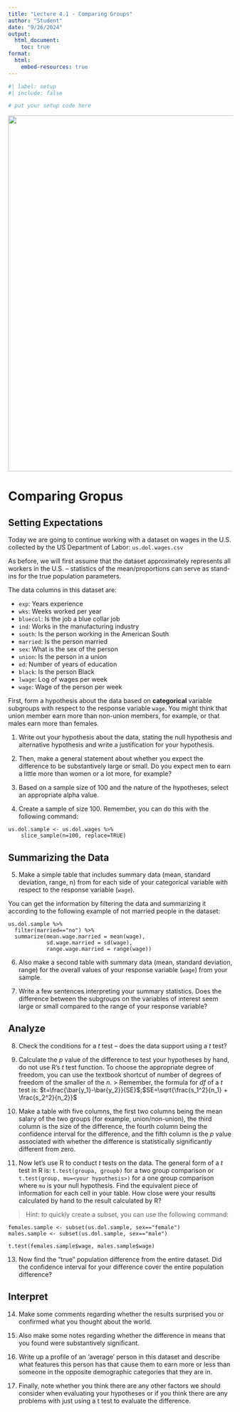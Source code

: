 ```yaml
---
title: "Lecture 4.1 - Comparing Groups"
author: "Student"
date: "9/26/2024"
output:
  html_document:
    toc: true
format: 
  html:
    embed-resources: true
---
```


```r
#| label: setup 
#| include: false

# put your setup code here
```

![](bluecollar.jpeg){width="800"}

# Comparing Gropus

## Setting Expectations

Today we are going to continue working with a dataset on wages in the U.S. collected by the US Department of Labor: `us.dol.wages.csv` 

As before, we will first assume that the dataset approximately represents all workers in the U.S. – statistics of the mean/proportions can serve as stand-ins for the true population parameters.

The data columns in this dataset are:

- `exp`: Years experience
- `wks`: Weeks worked per year
- `bluecol`: Is the job a blue collar job
- `ind`: Works in the manufacturing industry
- `south`: Is the person working in the American South
- `married`: Is the person married
- `sex`: What is the sex of the person
- `union`: Is the person in a union
- `ed`: Number of years of education
- `black`: Is the person Black
- `lwage`: Log of wages per week
- `wage`: Wage of the person per week

First, form a hypothesis about the data based on **categorical** variable subgroups with respect to the response variable `wage`. You might think that union member earn more than non-union members, for example, or that males earn more than females.

1. Write out your hypothesis about the data, stating the null hypothesis and alternative hypothesis and write a justification for your hypothesis.

2. Then, make a general statement about whether you expect the difference to be substantively large or small. Do you expect men to earn a little more than women or a lot more, for example?

3. Based on a sample size of 100 and the nature of the hypotheses, select an appropriate alpha value.

4. Create a sample of size 100. Remember, you can do this with the following command:

```
us.dol.sample <- us.dol.wages %>%
    slice_sample(n=100, replace=TRUE)
```

## Summarizing the Data

5. Make a simple table that includes summary data (mean, standard deviation, range, n) from for each side of your categorical variable with respect to the response variable (`wage`). 

You can get the information by filtering the data and summarizing it according to the following example of not married people in the dataset:

```
us.dol.sample %>% 
  filter(married=="no") %>% 
  summarize(mean.wage.married = mean(wage), 
            sd.wage.married = sd(wage),
            range.wage.married = range(wage))
```

6. Also make a second table with summary data (mean, standard deviation, range) for the overall values of your response variable (`wage`) from your sample. 

7.	Write a few sentences interpreting your summary statistics. Does the difference between the subgroups on the variables of interest seem large or small compared to the range of your response variable?

## Analyze

8.	Check the conditions for a $t$ test – does the data support using a $t$ test?

9. Calculate the $p$ value of the difference to test your hypotheses by hand, do not use R’s $t$ test function. To choose the appropriate degree of freedom, you can use the textbook shortcut of number of degrees of freedom of the smaller of the $n$. 
> Remember, the formula for $df$ of a $t$ test is: $t=\frac{\bar{y_1}-\bar{y_2}}{SE}$;$SE=\sqrt{\frac{s_1^2}{n_1} + \frac{s_2^2}{n_2}}$

10. Make a table with five columns, the first two columns being the mean salary of the two groups (for example, union/non-union), the third column is the size of the difference, the fourth column being the confidence interval for the difference, and the fifth column is the $p$ value associated with whether the difference is statistically significantly different from zero.

11. Now let’s use R to conduct $t$ tests on the data. The general form of a $t$ test in R is: `t.test(groupa, groupb)` for a two group comparison or `t.test(group, mu=<your hypothesis>)` for a one group comparison where `mu` is your null hypothesis. Find the equivalent piece of information for each cell in your table. How close were your results calculated by hand to the result calculated by R?

> Hint: to quickly create a subset, you can use the following command:

```
females.sample <- subset(us.dol.sample, sex=="female")
males.sample <- subset(us.dol.sample, sex=="male")

t.test(females.sample$wage, males.sample$wage)
```

13. Now find the "true" population difference from the entire dataset. Did the confidence interval for your difference cover the entire population difference? 

## Interpret

14.	Make some comments regarding whether the results surprised you or confirmed what you thought about the world.

15.	Also make some notes regarding whether the difference in means that you found were substantively significant.

16.	Write up a profile of an ‘average’ person in this dataset and describe what features this person has that cause them to earn more or less than someone in the opposite demographic categories that they are in.

17.	Finally, note whether you think there are any other factors we should consider when evaluating your hypotheses or if you think there are any problems with just using a t test to evaluate the difference.

